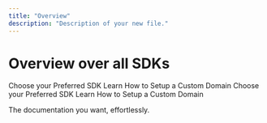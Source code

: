 ```yaml
---
title: "Overview"
description: "Description of your new file."
---
```


# Overview over all SDKs

<CardGroup cols={2}>
  <Card title="Quickstart" icon="pen-to-square" href="/basic-setup">
    Choose your Preferred SDK
  </Card>
  <Card title="How-To Guides" icon="image" href="/">
    Learn How to Setup a Custom Domain
  </Card>
</CardGroup>

<CardGroup cols={2}>
  <Card title="Quickstart" icon="pen-to-square" href="/basic-setup" img="Node.png">
    Choose your Preferred SDK
  </Card>
  <Card title="How-To Guides" icon="image" href="/">
    Learn How to Setup a Custom Domain
  </Card>
</CardGroup>

<Icon icon="flag" iconType="solid" /> The documentation you want, effortlessly.